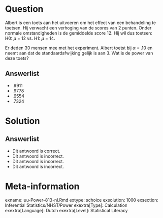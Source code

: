 Question
========
  
Albert is een toets aan het uitvoeren om het effect van een behandeling te toetsen. Hij verwacht een verhoging van de scores van 2 punten. Onder normale omstandigheden is de gemiddelde score 12. Hij wil dus toetsen: 
H0: $\mu$ = 12 vs. H1: $\mu$ = 14.

Er deden 30 mensen mee met het experiment. Albert toetst bij $\alpha$ = .10 en neemt aan dat de standaardafwijking gelijk is aan 3. Wat is de power van deze toets?

  
Answerlist
----------
* .9911
* .9778
* .6554
* .7324

Solution
========


Answerlist
----------
* Dit antwoord is correct.
* Dit antwoord is incorrect.
* Dit antwoord is incorrect.
* Dit antwoord is incorrect.

Meta-information
================
exname: uu-Power-813-nl.Rmd
extype: schoice
exsolution: 1000
exsection: Inferential Statistics/NHST/Power
exextra[Type]: Calculation
exextra[Language]: Dutch
exextra[Level]: Statistical Literacy 
